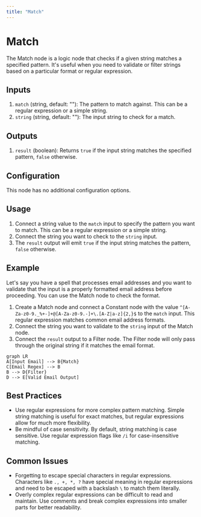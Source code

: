 ```yaml
---
title: "Match"
---
```


# Match

The Match node is a logic node that checks if a given string matches a specified pattern. It's useful when you need to validate or filter strings based on a particular format or regular expression.

## Inputs

1. `match` (string, default: ""): The pattern to match against. This can be a regular expression or a simple string.
2. `string` (string, default: ""): The input string to check for a match.

## Outputs

1. `result` (boolean): Returns `true` if the input string matches the specified pattern, `false` otherwise.

## Configuration

This node has no additional configuration options.

## Usage

1. Connect a string value to the `match` input to specify the pattern you want to match. This can be a regular expression or a simple string.
2. Connect the string you want to check to the `string` input.
3. The `result` output will emit `true` if the input string matches the pattern, `false` otherwise.

## Example

Let's say you have a spell that processes email addresses and you want to validate that the input is a properly formatted email address before proceeding. You can use the Match node to check the format.

1. Create a Match node and connect a Constant node with the value `^[A-Za-z0-9._%+-]+@[A-Za-z0-9.-]+\.[A-Z|a-z]{2,}$` to the `match` input. This regular expression matches common email address formats.
2. Connect the string you want to validate to the `string` input of the Match node.
3. Connect the `result` output to a Filter node. The Filter node will only pass through the original string if it matches the email format.

```mermaid
graph LR
A[Input Email] --> B{Match}
C[Email Regex] --> B
B --> D{Filter}
D --> E[Valid Email Output]
```

## Best Practices

- Use regular expressions for more complex pattern matching. Simple string matching is useful for exact matches, but regular expressions allow for much more flexibility.
- Be mindful of case sensitivity. By default, string matching is case sensitive. Use regular expression flags like `/i` for case-insensitive matching.

## Common Issues

- Forgetting to escape special characters in regular expressions. Characters like `., +, *, ?` have special meaning in regular expressions and need to be escaped with a backslash `\` to match them literally.
- Overly complex regular expressions can be difficult to read and maintain. Use comments and break complex expressions into smaller parts for better readability.